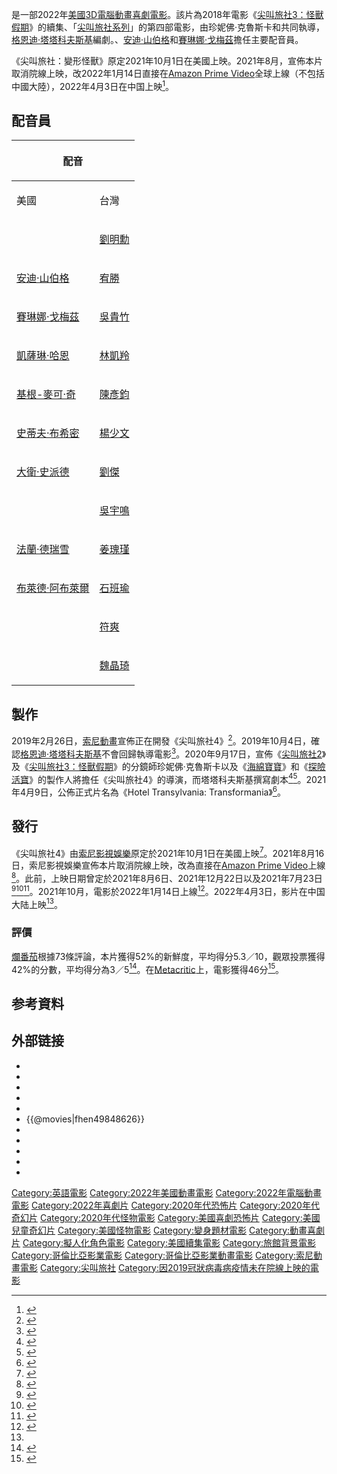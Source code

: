 {{NoteTA
|G1=Movie
|G2=Show
|1=凡赫辛
}}
{{Infobox film
| name = 尖叫旅社：變形怪獸
| original_name = {{lang|en|''Hotel Transylvania: Transformania''}}
| image = Hotel Transylvania Transformania poster.jpg
| caption = 電影海報
| director = {{Plainlist|
* 珍妮佛·克魯斯卡
* {{le|德瑞克·卓瑪|Derek Drymon}}
}}
| producer = 愛麗絲·杜威·戈德斯通
| writer = [[格恩迪·塔塔科夫斯基|格恩迪·塔塔科夫斯基]]
| based_on = 角色<br>由{{le|陶德·達勒姆|Todd Durham}}創作
| starring = {{Plainlist|
* {{le|布萊恩·赫爾|Brian Hull}}
* [[安迪·山伯格|安迪·山伯格]]
* [[賽琳娜·戈梅茲|賽琳娜·戈梅茲]]
* [[凱薩琳·哈恩|凱薩琳·哈恩]]
* [[基根-麥可·奇|基根-麥可·奇]]
* [[史蒂夫·布希密|史蒂夫·布希密]]
* [[大衛·史派德|大衛·史派德]]
* {{le|艾許·布林克夫|Asher Blinkoff}}
* 布萊德·阿布萊爾
* [[法蘭·德瑞雪|法蘭·德瑞雪]]
* {{le|吉姆·加菲根|Jim Gaffigan}}
* {{le|茉莉·珊隆|Molly Shannon}}
}}
| music = {{le|馬克·馬瑟斯鮑夫|Mark Mothersbaugh}}
| cinematography = 
| editing = 林恩·霍布森
| studio = {{Plainlist|
* [[哥倫比亞影業|哥倫比亞影業]]
* [[索尼動畫|索尼動畫]]
* {{le|MRC (公司)|MRC (company)|MRC}}
}}
| distributor = {{Plainlist|
* [[Amazon_Prime_Video|Amazon Prime Video]]（全球）
* [[索尼影視娛樂|索尼影視娛樂]]（中國大陸）
}}
| released ={{Film date|2022|01|14|全球|2022|4|3|中国大陆|ref2=<ref name="China_release"/>}}
| runtime = 87分鐘
| country = {{美國電影產地}}
| language = [[英語|英語]]
| budget = 
| gross = 
| preceded_by = 《[[尖叫旅社3：怪獸假期|尖叫旅社3：怪獸假期]]》
| followed_by = 
| cn_name = 精灵旅社4：变身大冒险
| sarft_id = {{CFA|进|2022|8}}
| hk_name = 鬼靈精怪大酒店：怪獸變錯身
| tw_name = 尖叫旅社：變形怪獸
}}
{{作品名稱|name=''Hotel Transylvania: Transformania''|tw=尖叫旅社：變形怪獸|hk=鬼靈精怪大酒店：怪獸變錯身|cn=精灵旅社4：变身大冒险}}是一部2022年[[美國|美國]][[3D電影|3D]][[電腦動畫|電腦動畫]][[喜劇電影|喜劇電影]]。該片為2018年電影《[[尖叫旅社3：怪獸假期|尖叫旅社3：怪獸假期]]》的續集、「[[尖叫旅社電影系列|尖叫旅社系列]]」的第四部電影，由珍妮佛·克魯斯卡和{{le|德瑞克·卓瑪|Derek Drymon}}共同執導，[[格恩迪·塔塔科夫斯基|格恩迪·塔塔科夫斯基]]編劇。{{le|布萊恩·赫爾|Brian Hull}}、[[安迪·山伯格|安迪·山伯格]]和[[賽琳娜·戈梅茲|賽琳娜·戈梅茲]]擔任主要配音員。

《尖叫旅社：變形怪獸》原定2021年10月1日在美國上映。2021年8月，宣佈本片取消院線上映，改2022年1月14日直接在[[Amazon_Prime_Video|Amazon Prime Video]]全球上線（不包括中國大陸），2022年4月3日在中国上映<ref name="China_release">{{cite web |title=十年经典完结！《精灵旅社4》定档4月3日发预告 精灵变人类囧途好嗨森 |url=http://content.mtime.com/article/228844529 |website=Mtime时光网 |accessdate=2022-03-08 |date=2022-03-08 |archive-date=2022-06-17 |archive-url=https://web.archive.org/web/20220617035501/http://content.mtime.com/article/228844529 }}</ref>。

== 配音員 ==
{| class="wikitable"
!colspan=2|配音
!rowspan=2|角色
|-
!美國
!台灣
|-
|{{le|布萊恩·赫爾|Brian Hull}}
|[[劉明勳|劉明勳]]
|德古拉（Dracula）
|-
|[[安迪·山伯格|安迪·山伯格]]
|[[宥勝|宥勝]]
|強尼·洛格倫（Johnny Loughran）
|- 
|[[賽琳娜·戈梅茲|賽琳娜·戈梅茲]]
|[[吳貴竹|吳貴竹]]
|梅菲絲（Mavis）
|-
|[[凱薩琳·哈恩|凱薩琳·哈恩]]
|[[林凱羚|林凱羚]]
|艾莉卡·凡赫辛（Ericka Van Helsing）
|-
|[[基根-麥可·奇|基根-麥可·奇]]
|[[陳彥鈞|陳彥鈞]]
|莫瑞（Murray）
|-
|[[史蒂夫·布希密|史蒂夫·布希密]]
|[[楊少文|楊少文]]
|維恩（Wayne）
|- 
|[[大衛·史派德|大衛·史派德]]
|[[劉傑|劉傑]]
|格瑞芬（Griffin）
|-
|{{le|艾許·布林克夫|Asher Blinkoff}}
|[[吳宇鳴|吳宇鳴]]
|丹尼斯·德古拉-洛格倫（Dennis Dracula-Loughran）
|-
|[[法蘭·德瑞雪|法蘭·德瑞雪]]
|[[姜瑰瑾|姜瑰瑾]]
|尤妮斯（Eunice）
|-
|[[布萊德·阿布萊爾|布萊德·阿布萊爾]]
|[[石班瑜|石班瑜]]
|科學怪人（Frankenstein）
|-
|{{le|吉姆·加菲根|Jim Gaffigan}}
|[[符爽|符爽]]
|[[亞伯拉罕·凡赫辛|亞伯拉罕·凡赫辛]]教授（Professor Abraham Van Helsing）
|- 
|{{le|茉莉·珊隆|Molly Shannon}} 
|[[魏晶琦|魏晶琦]]
|溫達（Wanda）
|}

== 製作 ==
2019年2月26日，[[索尼動畫|索尼動畫]]宣佈正在開發《尖叫旅社4》<ref>{{cite web |first=Matt |last=Donnelly |url=https://variety.com/2019/film/news/hotel-transylvania-4-to-hit-theaters-in-december-2021-1203150290/ |title='Hotel Transylvania 4' to Hit Theaters in December 2021 |date=2019-02-26 |website=[[Variety_(magazine)|Variety]] |access-date=2019-09-19 |archive-date=2019-09-29 |archive-url=https://web.archive.org/web/20190929121923/https://variety.com/2019/film/news/hotel-transylvania-4-to-hit-theaters-in-december-2021-1203150290/ |dead-url=no }}</ref>。2019年10月4日，確認[[格恩迪·塔塔科夫斯基|格恩迪·塔塔科夫斯基]]不會回歸執導電影<ref>{{cite web|first=Dave|last=Trumbore|title='Hotel Transylvania 4': Genndy Tartakovsky Confirms He Won't Be in the Director's Chair|url=https://collider.com/hotel-transylvania-4-director-genndy-tartakovsky/|date=2019-10-04|website=[[Collider_(website)|Collider]]|access-date=2019-10-23|archive-date=2019-10-07|archive-url=https://web.archive.org/web/20191007072722/https://collider.com/hotel-transylvania-4-director-genndy-tartakovsky/|dead-url=no}}</ref>。2020年9月17日，宣佈《[[尖叫旅社2|尖叫旅社2]]》及《[[尖叫旅社3：怪獸假期|尖叫旅社3：怪獸假期]]》的分鏡師珍妮佛·克魯斯卡以及《[[海綿寶寶|海綿寶寶]]》和《[[探險活寶|探險活寶]]》的製作人{{le|德瑞克·卓瑪|Derek Drymon}}將擔任《尖叫旅社4》的導演，而塔塔科夫斯基撰寫劇本<ref>{{cite web |last=Donnelly |first=Matt |title=Selena Gomez Upped to Executive Producer for 'Hotel Transylvania 4', Returns as Female Lead (EXCLUSIVE) |url=https://variety.com/2020/film/news/selena-gomez-hotel-transylvania-4-executive-producer-star-1234773619/ |access-date=2020-09-17 |work=[[Variety_(magazine)|Variety]] |date=2020-09-17 |archive-date=2020-09-19 |archive-url=https://web.archive.org/web/20200919201123/https://variety.com/2020/film/news/selena-gomez-hotel-transylvania-4-executive-producer-star-1234773619/ |dead-url=no }}</ref><ref>{{cite web |url=https://www.comingsoon.net/movies/news/1149155-hotel-transylvania-4-still-set-for-2021-debut |title='Hotel Transylvania 4' Set for 2021 Debut with Selena Gomez Returning |website=[[ComingSoon.net|ComingSoon.net]] |first=Maggie |last=Dela Paz |date=2020-09-18 |access-date=2020-11-17 |archive-date=2020-10-31 |archive-url=https://web.archive.org/web/20201031170559/https://www.comingsoon.net/movies/news/1149155-hotel-transylvania-4-still-set-for-2021-debut |dead-url=no }}</ref>。2021年4月9日，公佈正式片名為《Hotel Transylvania: Transformania》<ref>{{cite web |last=Fuster |first=Jeremy |url=https://www.thewrap.com/hotel-transylvania-4-gets-full-title-moves-up-release-date-to-july/ |title=‘Hotel Transylvania 4’ Gets Full Title, Moves Up Release Date to July |work=[[TheWrap|TheWrap]] |date=2021-04-09 |access-date=2021-04-09 |archive-date=2021-04-30 |archive-url=https://web.archive.org/web/20210430134003/https://www.thewrap.com/hotel-transylvania-4-gets-full-title-moves-up-release-date-to-july/ |dead-url=no }}</ref>。

== 發行 ==
《尖叫旅社4》由[[索尼影視娛樂|索尼影視娛樂]]原定於2021年10月1日在美國上映<ref>{{cite web |url=https://variety.com/2021/film/news/hotel-transylvania-transformania-delay-october-1235000545/ |title='Hotel Transylvania: Transformania' Moves to October |website=[[Variety|Variety]] |first=Ellise |last=Shafer |date=2021-06-18 |access-date=2021-06-18 |archive-url=https://web.archive.org/web/20210618214630/https://variety.com/2021/film/news/hotel-transylvania-transformania-delay-october-1235000545/ |archive-date=2021-06-18 |dead-url=no }}</ref>。2021年8月16日，索尼影視娛樂宣佈本片取消院線上映，改為直接在[[Amazon_Prime_Video|Amazon Prime Video]]上線<ref name="Amazon">{{cite web |url=https://comicbook.com/horror/news/sony-movies-skip-theaters-hotel-transylvania-4-streaming-amazon/ |title=Sony Skips Theaters With Hotel Transylvania 4, Streaming on Amazon Instead |website=[[ComicBook.com|ComicBook.com]] |last=Anderson |first=Jenna |date=2021-08-16 |access-date=2021-08-16 |archive-date=2021-08-16 |archive-url=https://web.archive.org/web/20210816210600/https://comicbook.com/horror/news/sony-movies-skip-theaters-hotel-transylvania-4-streaming-amazon/ |url-status=live }}</ref>。此前，上映日期曾定於2021年8月6日、2021年12月22日以及2021年7月23日<ref>{{cite web |last=Bean |first=Travis |title='Spider-Man 3' And 'Spider-Man: Into The Spider-Verse 2' Get New Release Dates |url=https://www.forbes.com/sites/travisbean/2020/04/24/spider-man-3-and-spider-man-into-the-spider-verse-2-get-new-release-dates/#246844d537ef |work=[[Forbes|Forbes]] |date=2020-04-24 |access-date=2020-04-24 |archive-date=2020-04-25 |archive-url=https://web.archive.org/web/20200425045742/https://www.forbes.com/sites/travisbean/2020/04/24/spider-man-3-and-spider-man-into-the-spider-verse-2-get-new-release-dates/#246844d537ef |dead-url=no }}</ref><ref>{{cite web |url=https://deadline.com/2019/02/hotel-transylvania-4-christmas-2021-1202565733/ |title='Hotel Transylvania 4' To Open Doors Christmas Season 2021 |last=D'Alessandro |first=Anthony |date=2019-02-26 |website=[[Deadline_Hollywood|Deadline Hollywood]] |access-date=2019-09-19 |archive-date=2019-08-06 |archive-url=https://web.archive.org/web/20190806050310/https://deadline.com/2019/02/hotel-transylvania-4-christmas-2021-1202565733/ |dead-url=no }}</ref><ref>{{cite web |url=https://deadline.com/2021/04/hotel-transylvania-transformania-opening-earlier-this-summer-1234730969/ |title=‘Hotel Transylvania: Transformania’ Opening Earlier This Summer |last=D'Alessandro |first=Anthony |date=2021-04-09 |website=[[Deadline_Hollywood|Deadline Hollywood]] |access-date=2021-04-09 |archive-date=2021-04-09 |archive-url=https://web.archive.org/web/20210409151604/https://deadline.com/2021/04/hotel-transylvania-transformania-opening-earlier-this-summer-1234730969/ |dead-url=no }}</ref>。2021年10月，電影於2022年1月14日上線<ref name="January2022">{{Cite web|url=https://variety.com/2021/film/news/hotel-transylvania-4-amazon-sony-january-premiere-date-1235081967/ |title='Hotel Transylvania 4' Heads To Amazon, Sets January Release Date |website=[[Variety_(magazine)|Variety]] |last=Aurthur |first=Kate |date=2021-10-06 |access-date=2021-10-06 |archive-date=2021-10-06 |archive-url=https://web.archive.org/web/20211006194513/https://variety.com/2021/film/news/hotel-transylvania-4-amazon-sony-january-premiere-date-1235081967/ |url-status=live }}</ref>。2022年4月3日，影片在中国大陆上映<ref name="China_release"/>。

=== 評價 ===
[[爛番茄|爛番茄]]根據73條評論，本片獲得52%的新鮮度，平均得分5.3／10，觀眾投票獲得42%的分數，平均得分為3／5<ref>{{Cite Rotten Tomatoes|title=Hotel Transylvania: Transformania |id=hotel_transylvania_transformania|type=movie|access-date=2022-01-14}}</ref>。在[[Metacritic|Metacritic]]上，電影獲得46分<ref>{{Cite Metacritic|id=hotel-transylvania-transformania|type=movie|title=Hotel Transylvania: Transformania|access-date=2022-01-14}}</ref>。

== 参考資料 ==
{{reflist|30em}}

== 外部链接 ==
* {{IMDb title|9848626}}
* {{mojo title|9848626}}
* {{metacritic film|hotel-transylvania-transformania}}
* {{amg movie|727300}}
* {{Rotten Tomatoes|hotel_transylvania_transformania}}
* {{@movies|fhen49848626}}
* {{Yahoomovie id|11353}}
* {{Yahoo-movie-hk title|52486}}
* {{douban|30472643}}
* {{1905}}
* {{Mtime|264264}}

{{尖叫旅社}}
{{索尼動畫}}
{{弗蘭肯斯坦}}
{{The Mummy}}
{{DEFAULTSORT:Hotel Transylvania: Transformania}}
{{Portal bar|美國|電影|動漫}}
[[Category:英語電影|Category:英語電影]]
[[Category:2022年美國動畫電影|Category:2022年美國動畫電影]]
[[Category:2022年電腦動畫電影|Category:2022年電腦動畫電影]]
[[Category:2022年喜劇片|Category:2022年喜劇片]]
[[Category:2020年代恐怖片|Category:2020年代恐怖片]]
[[Category:2020年代奇幻片|Category:2020年代奇幻片]]
[[Category:2020年代怪物電影|Category:2020年代怪物電影]]
[[Category:美國喜劇恐怖片|Category:美國喜劇恐怖片]]
[[Category:美國兒童奇幻片|Category:美國兒童奇幻片]]
[[Category:美國怪物電影|Category:美國怪物電影]]
[[Category:變身題材電影|Category:變身題材電影]]
[[Category:動畫喜劇片|Category:動畫喜劇片]]
[[Category:擬人化角色電影|Category:擬人化角色電影]]
[[Category:美國續集電影|Category:美國續集電影]]
[[Category:旅館背景電影|Category:旅館背景電影]]
[[Category:哥倫比亞影業電影|Category:哥倫比亞影業電影]]
[[Category:哥倫比亞影業動畫電影|Category:哥倫比亞影業動畫電影]]
[[Category:索尼動畫電影|Category:索尼動畫電影]]
[[Category:尖叫旅社|Category:尖叫旅社]]
[[Category:因2019冠狀病毒病疫情未在院線上映的電影|Category:因2019冠狀病毒病疫情未在院線上映的電影]]
